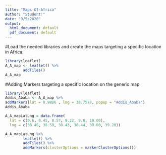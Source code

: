```yaml
---
title: "Maps-Of-Africa"
author: "Student!"
date: "9/5/2020"
output:
  html_document: default
  pdf_document: default
---
```


#Load the needed libraries and create the maps targeting a specific location in Africa.

```r
library(leaflet)
A_A_map <- leaflet() %>%
        addTiles()
A_A_map
```

#Adding Markers targeting a specific location on the generic map

```r
library(leaflet)
Addis_Ababa <- A_A_map %>%
addMarkers(lat = 8.9806 , lng = 38.7578, popup = "Addis_Ababa")
Addis_Ababa
```

```r
A_A_mapLatLng = data.frame(
  lat = c(9.6, 8.45, 8.57, 9.22, 9.8, 10.00),
  lng = c(38.46, 38.59, 38.43, 38.44, 39.00, 39.20))

A_A_mapLatLng %>%
        leaflet() %>%
        addTiles() %>%
        addMarkers(clusterOptions = markerClusterOptions())
````










